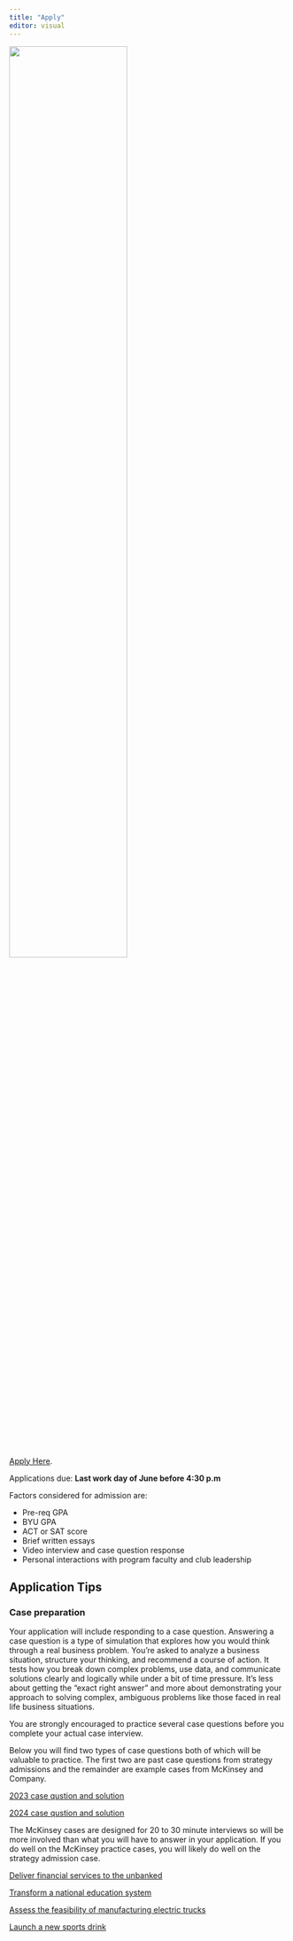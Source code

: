 ```yaml
---
title: "Apply"
editor: visual
---
```

![](images/Strategy_Centered_blue_grey.png){fig-align="center" width="65%"}

[Apply Here](https://marriott.byu.edu/apply/dashboard/). 

Applications due: **Last work day of June before 4:30 p.m**

Factors considered for admission are:

- Pre-req GPA
- BYU GPA
- ACT or SAT score
- Brief written essays
- Video interview and case question response
- Personal interactions with program faculty and club leadership

## Application Tips {.unnumbered}

### Case preparation {.unnumbered}

Your application will include responding to a case question. Answering a case question is a type of simulation that explores how you would think through a real business problem. You're asked to analyze a business situation, structure your thinking, and recommend a course of action. It tests how you break down complex problems, use data, and communicate solutions clearly and logically while under a bit of time pressure. It’s less about getting the “exact right answer” and more about demonstrating your approach to solving complex, ambiguous problems like those faced in real life business situations.

You are strongly encouraged to practice several case questions before you complete your actual case interview.

Below you will find two types of case questions both of which will be valuable to practice. The first two are past case questions from strategy admissions and the remainder are example cases from McKinsey and Company.

[2023 case qustion and solution](https://byu-my.sharepoint.com/:w:/g/personal/murff_byu_edu/EYJXiOSdEslHqYeG5AQBLCQB21i0E1blVlS48a0T_oNxMQ?e=IrkYKv)

[2024 case qustion and solution](https://byu-my.sharepoint.com/:w:/g/personal/murff_byu_edu/EY6gqE3YuhJBtc-IEHaNkbIBfsxePrwVqdYbLnxVnIS5dA?e=EeDaUA)

The McKinsey cases are designed for 20 to 30 minute interviews so will be more involved than what you will have to answer in your application. If you do well on the McKinsey practice cases, you will likely do well on the strategy admission case.

[Deliver financial services to the unbanked](https://www.mckinsey.com/careers/interviewing/diconsa)

[Transform a national education system](https://www.mckinsey.com/careers/interviewing/national-education)

[Assess the feasibility of manufacturing electric trucks](https://www.mckinsey.com/careers/interviewing/talbot-trucks)

[Launch a new sports drink](https://www.mckinsey.com/careers/interviewing/electrolight)